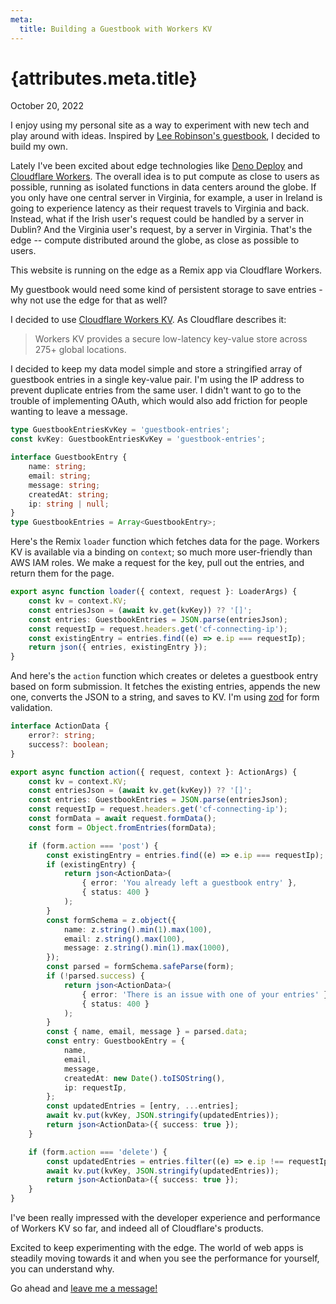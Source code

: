 ```yaml
---
meta:
  title: Building a Guestbook with Workers KV
---
```


# {attributes.meta.title} 

<div className="text-gray-400 mt-1 mb-6">
October 20, 2022
</div>

I enjoy using my personal site as a way to experiment with new tech and play around with ideas. Inspired by [Lee Robinson's guestbook](https://leerob.io/guestbook), I decided to build my own. 

Lately I've been excited about edge technologies like [Deno Deploy](https://deno.com/deploy) and [Cloudflare Workers](https://workers.cloudflare.com/). The overall idea is to put compute as close to users as possible, running as isolated functions in data centers around the globe. If you only have one central server in Virginia, for example, a user in Ireland is going to experience latency as their request travels to Virginia and back. Instead, what if the Irish user's request could be handled by a server in Dublin? And the Virginia user's request, by a server in Virginia. That's the edge -- compute distributed around the globe, as close as possible to users. 

This website is running on the edge as a Remix app via Cloudflare Workers.

My guestbook would need some kind of persistent storage to save entries - why not use the edge for that as well? 

I decided to use [Cloudflare Workers KV](https://www.cloudflare.com/products/workers-kv/). As Cloudflare describes it:

> Workers KV provides a secure low-latency key-value store across 275+ global locations.

I decided to keep my data model simple and store a stringified array of guestbook entries in a single key-value pair. I'm using the IP address to prevent duplicate entries from the same user. I didn't want to go to the trouble of implementing OAuth, which would also add friction for people wanting to leave a message.

```ts
type GuestbookEntriesKvKey = 'guestbook-entries';
const kvKey: GuestbookEntriesKvKey = 'guestbook-entries';

interface GuestbookEntry {
	name: string;
	email: string;
	message: string;
	createdAt: string;
	ip: string | null;
}
type GuestbookEntries = Array<GuestbookEntry>;
```

Here's the Remix `loader` function which fetches data for the page. Workers KV is available via a binding on `context`; so much more user-friendly than AWS IAM roles. We make a request for the key, pull out the entries, and return them for the page.

```ts
export async function loader({ context, request }: LoaderArgs) {
	const kv = context.KV;
	const entriesJson = (await kv.get(kvKey)) ?? '[]';
	const entries: GuestbookEntries = JSON.parse(entriesJson);
	const requestIp = request.headers.get('cf-connecting-ip');
	const existingEntry = entries.find((e) => e.ip === requestIp);
	return json({ entries, existingEntry });
}
```

And here's the `action` function which creates or deletes a guestbook entry based on form submission. It fetches the existing entries, appends the new one, converts the JSON to a string, and saves to KV. I'm using [zod](https://zod.dev/) for form validation.

```ts
interface ActionData {
	error?: string;
	success?: boolean;
}

export async function action({ request, context }: ActionArgs) {
	const kv = context.KV;
	const entriesJson = (await kv.get(kvKey)) ?? '[]';
	const entries: GuestbookEntries = JSON.parse(entriesJson);
	const requestIp = request.headers.get('cf-connecting-ip');
	const formData = await request.formData();
	const form = Object.fromEntries(formData);

	if (form.action === 'post') {
		const existingEntry = entries.find((e) => e.ip === requestIp);
		if (existingEntry) {
			return json<ActionData>(
				{ error: 'You already left a guestbook entry' },
				{ status: 400 }
			);
		}
		const formSchema = z.object({
			name: z.string().min(1).max(100),
			email: z.string().max(100),
			message: z.string().min(1).max(1000),
		});
		const parsed = formSchema.safeParse(form);
		if (!parsed.success) {
			return json<ActionData>(
				{ error: 'There is an issue with one of your entries' },
				{ status: 400 }
			);
		}
		const { name, email, message } = parsed.data;
		const entry: GuestbookEntry = {
			name,
			email,
			message,
			createdAt: new Date().toISOString(),
			ip: requestIp,
		};
		const updatedEntries = [entry, ...entries];
		await kv.put(kvKey, JSON.stringify(updatedEntries));
		return json<ActionData>({ success: true });
	}

	if (form.action === 'delete') {
		const updatedEntries = entries.filter((e) => e.ip !== requestIp);
		await kv.put(kvKey, JSON.stringify(updatedEntries));
		return json<ActionData>({ success: true });
	}
}
```

I've been really impressed with the developer experience and performance of Workers KV so far, and indeed all of Cloudflare's products. 

Excited to keep experimenting with the edge. The world of web apps is steadily moving towards it and when you see the performance for yourself, you can understand why.

Go ahead and [leave me a message!](https://dangurney.net/guestbook)